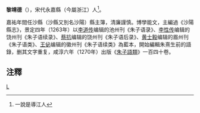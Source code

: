 '''黎靖德'''（{{bd|?||?||}}），宋代永嘉縣（今屬浙江）人<ref>一說是導江人</ref>。

嘉祐年間任沙縣（沙縣又別名沙陽）縣主簿，清廉謹慎。博學能文，主編過《沙陽縣志》，景定四年（1263年）以[[李道传|李道传]]编辑的池州刊《朱子语录》、[[李性传|李性传]]编辑的饶州刊《朱子语续录》、[[蔡抗|蔡抗]]编辑的饶州刊《朱子语后录》、[[黄士毅|黄士毅]]编辑的眉州刊《朱子语类》、[[王佖|王佖]]编辑的徽州刊《朱子语续类》為藍本，開始編輯朱熹生前的語錄，删其文字重复，咸淳六年（1270年）出版《[[朱子語類|朱子語類]]》一百四十卷。

==注釋==
<div class="references-small">
<references />
</div>
{{宋朝人物小作品}}
[[Category:宋朝政治人物|L]]